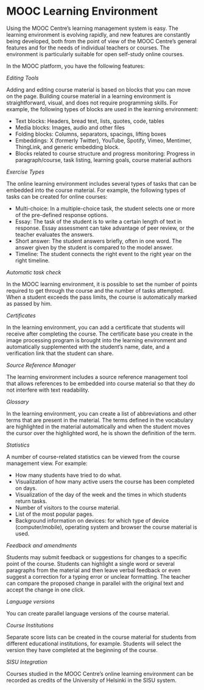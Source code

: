 # MOOC Learning Environment

Using the MOOC Centre’s learning management system is easy. The learning environment is evolving rapidly, and new features are constantly being developed, both from the point of view of the MOOC Centre’s general features and for the needs of individual teachers or courses. The environment is particularly suitable for open self-study online courses.

In the MOOC platform, you have the following features:

*Editing Tools*

Adding and editing course material is based on blocks that you can move on the page. Building course material in a learning environment is straightforward, visual, and does not require programming skills.
For example, the following types of blocks are used in the learning environment:
* Text blocks: Headers, bread text, lists, quotes, code, tables
* Media blocks: Images, audio and other files
* Folding blocks: Columns, separators, spacings, lifting boxes
* Embeddings: X (formerly Twitter), YouTube, Spotify, Vimeo, Mentimer, ThingLink, and generic embedding block.
* Blocks related to course structure and progress monitoring: Progress in paragraph/course, task listing, learning goals, course material authors 

*Exercise Types*

The online learning environment includes several types of tasks that can be embedded into the course material. For example, the following types of tasks can be created for online courses:
* Multi-choice: In a multiple-choice task, the student selects one or more of the pre-defined response options.
* Essay: The task of the student is to write a certain length of text in response. Essay assessment can take advantage of peer review, or the teacher evaluates the answers.
* Short answer: The student answers briefly, often in one word. The answer given by the student is compared to the model answer.
* Timeline: The student connects the right event to the right year on the right timeline.

*Automatic task check*

In the MOOC learning environment, it is possible to set the number of points required to get through the course and the number of tasks attempted. When a student exceeds the pass limits, the course is automatically marked as passed by him.

*Certificates*

In the learning environment, you can add a certificate that students will receive after completing the course. The certificate base you create in the image processing program is brought into the learning environment and automatically supplemented with the student’s name, date, and a verification link that the student can share.

*Source Reference Manager*

The learning environment includes a source reference management tool that allows references to be embedded into course material so that they do not interfere with text readability.

*Glossary*

In the learning environment, you can create a list of abbreviations and other terms that are present in the material. The terms defined in the vocabulary are highlighted in the material automatically and when the student moves the cursor over the highlighted word, he is shown the definition of the term.

*Statistics*

A number of course-related statistics can be viewed from the course management view. For example:
* How many students have tried to do what.
* Visualization of how many active users the course has been completed on days.
* Visualization of the day of the week and the times in which students return tasks.
* Number of visitors to the course material.
* List of the most popular pages.
* Background information on devices: for which type of device (computer/mobile), operating system and browser the course material is used.

*Feedback and amendments*

Students may submit feedback or suggestions for changes to a specific point of the course. Students can highlight a single word or several paragraphs from the material and then leave verbal feedback or even suggest a correction for a typing error or unclear formatting. The teacher can compare the proposed change in parallel with the original text and accept the change in one click.

*Language versions*

You can create parallel language versions of the course material.

*Course Institutions*

Separate score lists can be created in the course material for students from different educational institutions, for example. Students will select the version they have completed at the beginning of the course.

*SISU Integration*

Courses studied in the MOOC Centre’s online learning environment can be recorded as credits of the University of Helsinki in the SISU system.
